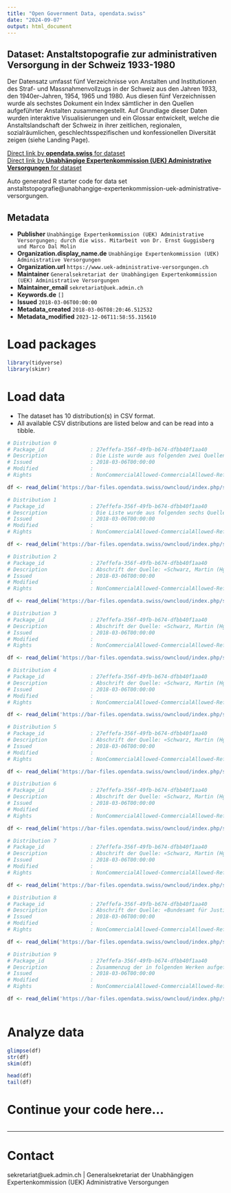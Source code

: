 ```yaml
---
title: "Open Government Data, opendata.swiss"
date: "2024-09-07"
output: html_document
---
```


## Dataset: Anstaltstopografie zur administrativen Versorgung in der Schweiz 1933-1980

Der Datensatz umfasst fünf Verzeichnisse von Anstalten und Institutionen des Straf- und Massnahmenvollzugs in der Schweiz aus den Jahren 1933, den 1940er-Jahren, 1954, 1965 und 1980. Aus diesen fünf Verzeichnissen wurde als sechstes Dokument ein Index sämtlicher in den Quellen aufgeführter Anstalten zusammengestellt.
Auf Grundlage dieser Daten wurden interaktive Visualisierungen und ein Glossar entwickelt, welche die Anstaltslandschaft der Schweiz in ihrer zeitlichen, regionalen, sozialräumlichen, geschlechtsspezifischen und konfessionellen Diversität zeigen (siehe Landing Page).

[Direct link by **opendata.swiss** for dataset](https://opendata.swiss/de/dataset/anstaltstopografie)<br>
[Direct link by **Unabhängige Expertenkommission (UEK) Administrative Versorgungen** for dataset](https://www.uek-administrative-versorgungen.ch/interactivereport/de/)

Auto generated R starter code for data set anstaltstopografie@unabhangige-expertenkommission-uek-administrative-versorgungen.

## Metadata

- **Publisher** `Unabhängige Expertenkommission (UEK) Administrative Versorgungen; durch die wiss. Mitarbeit von Dr. Ernst Guggisberg und Marco Dal Molin`
- **Organization.display_name.de** `Unabhängige Expertenkommission (UEK) Administrative Versorgungen`
- **Organization.url** `https://www.uek-administrative-versorgungen.ch`
- **Maintainer** `Generalsekretariat der Unabhängigen Expertenkommission (UEK) Administrative Versorgungen`
- **Maintainer_email** `sekretariat@uek.admin.ch`
- **Keywords.de** `[]`
- **Issued** `2018-03-06T00:00:00`
- **Metadata_created** `2018-03-06T08:20:46.512532`
- **Metadata_modified** `2023-12-06T11:58:55.315610`


# Load packages

```r

library(tidyverse)
library(skimr)

```

# Load data

-   The dataset has 10 distribution(s) in CSV format.
-   All available CSV distributions are listed below and can be read into a tibble.

```r

# Distribution 0
# Package_id               : 27effefa-356f-49fb-b674-dfbb40f1aa40
# Description              : Die Liste wurde aus folgenden zwei Quellen zusammengestellt: «Wild, Albert: Handbuch der sozialen Arbeit in der Schweiz = Manuel du travail social en Suisse = Manuale del lavoro sociale nella Svizzera, Zürich 1933» sowie «Schweizerischer Verband für Schwererziehbare (Hg.): Heime für die schwererziehbare und verlassene Jugend in der Schweiz, Zürich 1933». Die Zelleninhalte sind Originalzitate. Die Liste wurde zur einheitlichen Auswertung mit Kategorien ergänzt.
# Issued                   : 2018-03-06T00:00:00
# Modified                 : 
# Rights                   : NonCommercialAllowed-CommercialAllowed-ReferenceRequired

df <- read_delim('https://bar-files.opendata.swiss/owncloud/index.php/s/dLXUooOmUplT6eu')

# Distribution 1
# Package_id               : 27effefa-356f-49fb-b674-dfbb40f1aa40
# Description              : Die Liste wurde aus folgenden sechs Quellen zusammengestellt: «Bundesamt für Justiz: Uebersicht über die Strafanstalten, Gefängnisse, ihre Platzzahl, Belegschaft, Gewerbebetriebe usw., Schweizerisches Bundesarchiv, Signatur: E4112B#1991/201#226*», «Schwarz, Martin (Hg.): Verzeichnis der Anstalten in der Schweiz des Straf- und Massnahmenvollzugs und der Untersuchungsgefangenschaft, Basel 1954», «Schwarz, Martin (Hg.): Verzeichnis der Anstalten des Straf- und Massnahmenvollzugs und der Untersuchungsgefangenschaft in der Schweiz, Basel 1965», «Schweizerischer Verband für Schwererziehbare (Hg.): Heime für die schwererziehbare und verlassene Jugend in der Schweiz, Zürich 1933», «Wild, Albert: Handbuch der sozialen Arbeit in der Schweiz = Manuel du travail social en Suisse = Manuale del lavoro sociale nella Svizzera, Zürich 1933» und «Zentralsekretariat Pro Juventute (Hg.): Das schweizerische Anstaltswesen für die Jugend, Zürich 1944». Die Zelleninhalte sind Originalzitate. Die Liste wurde zur einheitlichen Auswertung mit Kategorien ergänzt.
# Issued                   : 2018-03-06T00:00:00
# Modified                 : 
# Rights                   : NonCommercialAllowed-CommercialAllowed-ReferenceRequired

df <- read_delim('https://bar-files.opendata.swiss/owncloud/index.php/s/NYLJe9UaZiFzCFW')

# Distribution 2
# Package_id               : 27effefa-356f-49fb-b674-dfbb40f1aa40
# Description              : Abschrift der Quelle: «Schwarz, Martin (Hg.): Verzeichnis der Anstalten in der Schweiz des Straf- und Massnahmenvollzugs und der Untersuchungsgefangenschaft, Basel 1954». Die Zelleninhalte sind Originalzitate. Die Liste wurde zur einheitlichen Auswertung mit Kategorien ergänzt.
# Issued                   : 2018-03-06T00:00:00
# Modified                 : 
# Rights                   : NonCommercialAllowed-CommercialAllowed-ReferenceRequired

df <- read_delim('https://bar-files.opendata.swiss/owncloud/index.php/s/urVfdowX7SFsNXa')

# Distribution 3
# Package_id               : 27effefa-356f-49fb-b674-dfbb40f1aa40
# Description              : Abschrift der Quelle: «Schwarz, Martin (Hg.): Verzeichnis der Anstalten in der Schweiz des Straf- und Massnahmenvollzugs und der Untersuchungsgefangenschaft, Basel 1954». Die Zelleninhalte sind Originalzitate. Die Liste wurde zur einheitlichen Auswertung mit Kategorien ergänzt.
# Issued                   : 2018-03-06T00:00:00
# Modified                 : 
# Rights                   : NonCommercialAllowed-CommercialAllowed-ReferenceRequired

df <- read_delim('https://bar-files.opendata.swiss/owncloud/index.php/s/3quP82sAPBpPve6')

# Distribution 4
# Package_id               : 27effefa-356f-49fb-b674-dfbb40f1aa40
# Description              : Abschrift der Quelle: «Schwarz, Martin (Hg.): Verzeichnis der Anstalten in der Schweiz des Straf- und Massnahmenvollzugs und der Untersuchungsgefangenschaft, Basel 1954». Die Zelleninhalte sind Originalzitate. Die Liste wurde zur einheitlichen Auswertung mit Kategorien ergänzt.
# Issued                   : 2018-03-06T00:00:00
# Modified                 : 
# Rights                   : NonCommercialAllowed-CommercialAllowed-ReferenceRequired

df <- read_delim('https://bar-files.opendata.swiss/owncloud/index.php/s/iIQBN2dxbFMEsH1')

# Distribution 5
# Package_id               : 27effefa-356f-49fb-b674-dfbb40f1aa40
# Description              : Abschrift der Quelle: «Schwarz, Martin (Hg.): Verzeichnis der Anstalten des Straf- und Massnahmenvollzugs und der Untersuchungsgefangenschaft in der Schweiz, Basel 1965». Die Zelleninhalte sind Originalzitate. Die Liste wurde zur einheitlichen Auswertung mit Kategorien ergänzt.
# Issued                   : 2018-03-06T00:00:00
# Modified                 : 
# Rights                   : NonCommercialAllowed-CommercialAllowed-ReferenceRequired

df <- read_delim('https://bar-files.opendata.swiss/owncloud/index.php/s/HNHGJ1iR0eYjvEq')

# Distribution 6
# Package_id               : 27effefa-356f-49fb-b674-dfbb40f1aa40
# Description              : Abschrift der Quelle: «Schwarz, Martin (Hg.): Verzeichnis der Anstalten des Straf- und Massnahmenvollzugs und der Untersuchungsgefangenschaft in der Schweiz, Basel 1965». Die Zelleninhalte sind Originalzitate. Die Liste wurde zur einheitlichen Auswertung mit Kategorien ergänzt.
# Issued                   : 2018-03-06T00:00:00
# Modified                 : 
# Rights                   : NonCommercialAllowed-CommercialAllowed-ReferenceRequired

df <- read_delim('https://bar-files.opendata.swiss/owncloud/index.php/s/bBnwMUn0yMnfeNN')

# Distribution 7
# Package_id               : 27effefa-356f-49fb-b674-dfbb40f1aa40
# Description              : Abschrift der Quelle: «Schwarz, Martin (Hg.): Verzeichnis der Anstalten des Straf- und Massnahmenvollzugs und der Untersuchungsgefangenschaft in der Schweiz, Basel 1965». Die Zelleninhalte sind Originalzitate. Die Liste wurde zur einheitlichen Auswertung mit Kategorien ergänzt.
# Issued                   : 2018-03-06T00:00:00
# Modified                 : 
# Rights                   : NonCommercialAllowed-CommercialAllowed-ReferenceRequired

df <- read_delim('https://bar-files.opendata.swiss/owncloud/index.php/s/RD7475R4VdeVVYQ')

# Distribution 8
# Package_id               : 27effefa-356f-49fb-b674-dfbb40f1aa40
# Description              : Abschrift der Quelle: «Bundesamt für Justiz: Katalog der Einrichtungen des Straf- und Massnahmenvollzuges an Erwachsenen und der zuständigen Behörden, Bern 1982». Die Zelleninhalte sind Originalzitate. Die Liste wurde zur einheitlichen Auswertung mit Kategorien ergänzt.
# Issued                   : 2018-03-06T00:00:00
# Modified                 : 
# Rights                   : NonCommercialAllowed-CommercialAllowed-ReferenceRequired

df <- read_delim('https://bar-files.opendata.swiss/owncloud/index.php/s/C8bVnYHi2ifCf6O')

# Distribution 9
# Package_id               : 27effefa-356f-49fb-b674-dfbb40f1aa40
# Description              : Zusammenzug der in folgenden Werken aufgeführten Anstalten und Institutionen des Straf- und Massnahmenvollzugs der Schweiz zwischen 1933 und 1980 mit inhaltlichem Fokus auf die administrative Zwangseinweisung: «Wild, Albert: Handbuch der sozialen Arbeit in der Schweiz = Manuel du travail social en Suisse = Manuale del lavoro sociale nella Svizzera, Zürich 1933», «Schweizerischer Verband für Schwererziehbare (Hg.): Heime für die schwererziehbare und verlassene Jugend in der Schweiz, Zürich 1933», «Bundesamt für Justiz: Uebersicht über die Strafanstalten, Gefängnisse, ihre Platzzahl, Belegschaft, Gewerbetbetriebe usw., Schweizerisches Bundesarchiv, Signatur: BAR E4112B#1991/201#226*», «Zentralsekretariat Pro Juventute (Hg.): Das schweizerische Anstaltswesen für die Jugend, Zürich 1944», «Schwarz, Martin (Hg.): Verzeichnis der Anstalten in der Schweiz des Straf- und Massnahmenvollzugs und der Untersuchungsgefangenschaft, Basel 1954», «Schwarz, Martin (Hg.): Verzeichnis der Anstalten des Straf- und Massnahmenvollzugs und der Untersuchungsgefangenschaft in der Schweiz, Basel 1965» sowie «Bundesamt für Justiz: Katalog der Einrichtungen des Straf- und Massnahmenvollzuges an Erwachsenen und der zuständigen Behörden, Bern 1982».
# Issued                   : 2018-03-06T00:00:00
# Modified                 : 
# Rights                   : NonCommercialAllowed-CommercialAllowed-ReferenceRequired

df <- read_delim('https://bar-files.opendata.swiss/owncloud/index.php/s/deYDzMYmJMKMtkP')



```

# Analyze data

```r

glimpse(df)
str(df)
skim(df)

head(df)
tail(df)

```

# Continue your code here...

```r

```

------------------------------------------------------------------------

# Contact

sekretariat@uek.admin.ch | Generalsekretariat der Unabhängigen Expertenkommission (UEK) Administrative Versorgungen
